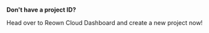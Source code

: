 <Info>

**Don't have a project ID?**

Head over to Reown Cloud Dashboard and create a new project now!

<Card
  title="Get started"
  href="https://dashboard.reown.com/?utm_source=cloud_banner&utm_medium=docs&utm_campaign=backlinks"
/>

</Info>
